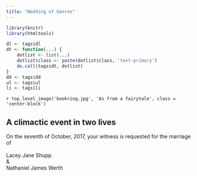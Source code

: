 ```yaml
---
title: "Wedding of Genres"
---
```


```r
library(knitr)
library(htmltools)

dl <- tags$dl
dt <- function(...) {
    dotlist <- list(...)
    dotlist$class <- paste(dotlist$class, 'text-primary')
    do.call(tags$dt, dotlist)
}
dd <- tags$dd
ul <- tags$ul
li <- tags$li
```

`r top_level_image('bookring.jpg', 'As from a fairytale', class = 'center-block')`

## A climactic event in two lives {.lead .text-center}

On the seventh of October, 2017, your witness is requested for the marriage of
<br>
<br>
Lacey Jane Shupp<br>
&<br>
Nathaniel James Werth
